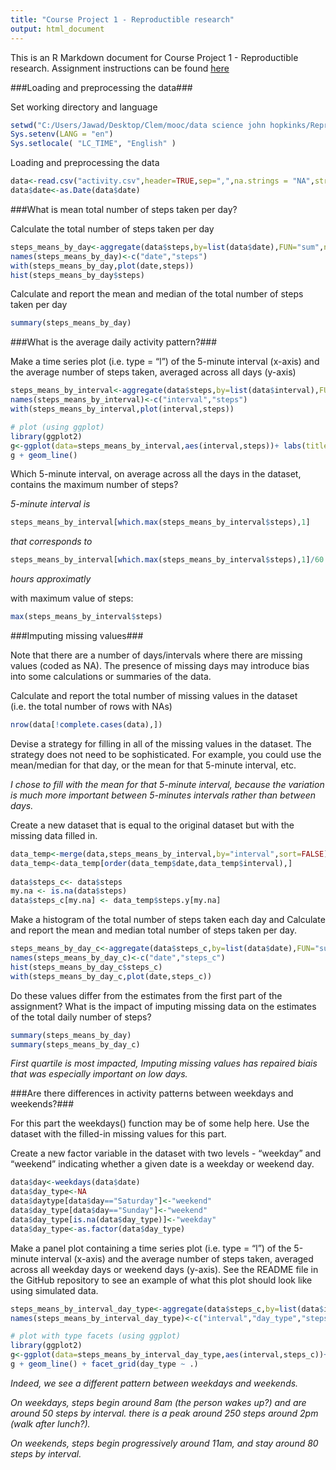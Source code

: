 ```yaml
---
title: "Course Project 1 - Reproductible research"
output: html_document
---
```


This is an R Markdown document for Course Project 1 - Reproductible research. Assignment instructions can be found [here]("https://class.coursera.org/repdata-011/human_grading/view/courses/973512/assessments/3/submissions")

###Loading and preprocessing the data###

Set working directory and language
```r
setwd("C:/Users/Jawad/Desktop/Clem/mooc/data science john hopkinks/Reproducible Research/quizzes and assessments/RepData_PeerAssessment1/")
Sys.setenv(LANG = "en")
Sys.setlocale( "LC_TIME", "English" )
```

Loading and preprocessing the data
```r
data<-read.csv("activity.csv",header=TRUE,sep=",",na.strings = "NA",stringsAsFactors=FALSE)
data$date<-as.Date(data$date)
```

###What is mean total number of steps taken per day?

Calculate the total number of steps taken per day
```r
steps_means_by_day<-aggregate(data$steps,by=list(data$date),FUN="sum",na.rm=TRUE)
names(steps_means_by_day)<-c("date","steps")
with(steps_means_by_day,plot(date,steps))
hist(steps_means_by_day$steps)
```

Calculate and report the mean and median of the total number of steps taken per day
```r
summary(steps_means_by_day)
```

###What is the average daily activity pattern?###

Make a time series plot (i.e. type = "l") of the 5-minute interval (x-axis) and the average number of steps taken, averaged across all days (y-axis)

```r
steps_means_by_interval<-aggregate(data$steps,by=list(data$interval),FUN="mean",na.rm=TRUE)
names(steps_means_by_interval)<-c("interval","steps")
with(steps_means_by_interval,plot(interval,steps))

# plot (using ggplot)
library(ggplot2)
g<-ggplot(data=steps_means_by_interval,aes(interval,steps))+ labs(title="Mean steps by interval")
g + geom_line()

```

Which 5-minute interval, on average across all the days in the dataset, contains the maximum number of steps?

*5-minute interval is*
```r
steps_means_by_interval[which.max(steps_means_by_interval$steps),1]
```
*that corresponds to*
```r
steps_means_by_interval[which.max(steps_means_by_interval$steps),1]/60
```
*hours approximatly*

with maximum value of steps:
```r
max(steps_means_by_interval$steps)
```


###Imputing missing values###

Note that there are a number of days/intervals where there are missing values (coded as NA). The presence of missing days may introduce bias into some calculations or summaries of the data.

Calculate and report the total number of missing values in the dataset (i.e. the total number of rows with NAs)
```r
nrow(data[!complete.cases(data),])
```

Devise a strategy for filling in all of the missing values in the dataset. The strategy does not need to be sophisticated. For example, you could use the mean/median for that day, or the mean for that 5-minute interval, etc.

*I chose to fill with the mean for that 5-minute interval, because the variation is much more important between 5-minutes intervals rather than between days.*

Create a new dataset that is equal to the original dataset but with the missing data filled in.

```r
data_temp<-merge(data,steps_means_by_interval,by="interval",sort=FALSE)
data_temp<-data_temp[order(data_temp$date,data_temp$interval),]
 
data$steps_c<- data$steps
my.na <- is.na(data$steps)
data$steps_c[my.na] <- data_temp$steps.y[my.na]
```

Make a histogram of the total number of steps taken each day and Calculate and report the mean and median total number of steps taken per day. 

```r
steps_means_by_day_c<-aggregate(data$steps_c,by=list(data$date),FUN="sum",na.rm=TRUE)
names(steps_means_by_day_c)<-c("date","steps_c")
hist(steps_means_by_day_c$steps_c)
with(steps_means_by_day_c,plot(date,steps_c))
```

Do these values differ from the estimates from the first part of the assignment? What is the impact of imputing missing data on the estimates of the total daily number of steps?

```r
summary(steps_means_by_day)
summary(steps_means_by_day_c)
```

*First quartile is most impacted, Imputing missing values has repaired biais that was especially important on low days.*



###Are there differences in activity patterns between weekdays and weekends?###

For this part the weekdays() function may be of some help here. Use the dataset with the filled-in missing values for this part.

Create a new factor variable in the dataset with two levels - "weekday" and "weekend" indicating whether a given date is a weekday or weekend day.

```r
data$day<-weekdays(data$date)
data$day_type<-NA
data$daytype[data$day=="Saturday"]<-"weekend"
data$day_type[data$day=="Sunday"]<-"weekend"
data$day_type[is.na(data$day_type)]<-"weekday"
data$day_type<-as.factor(data$day_type)
```

Make a panel plot containing a time series plot (i.e. type = "l") of the 5-minute interval (x-axis) and the average number of steps taken, averaged across all weekday days or weekend days (y-axis). See the README file in the GitHub repository to see an example of what this plot should look like using simulated data.

```r
steps_means_by_interval_day_type<-aggregate(data$steps_c,by=list(data$interval,data$day_type),FUN="mean",na.rm=TRUE)
names(steps_means_by_interval_day_type)<-c("interval","day_type","steps_c")

# plot with type facets (using ggplot)
library(ggplot2)
g<-ggplot(data=steps_means_by_interval_day_type,aes(interval,steps_c))+ labs(title="Mean steps by interval and day type")
g + geom_line() + facet_grid(day_type ~ .)
```

*Indeed, we see a different pattern between weekdays and weekends.*

*On weekdays, steps begin around 8am (the person wakes up?) and are around 50 steps by interval.*
*there is a peak around 250 steps around 2pm (walk after lunch?).*

*On weekends, steps begin progressively around 11am, and stay around 80 steps by interval.*
